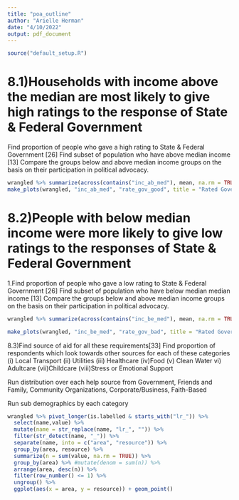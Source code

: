 ```yaml
---
title: "poa_outline"
author: "Arielle Herman"
date: "4/10/2022"
output: pdf_document
---
```


```r
source("default_setup.R")
```

# 8.1)Households with income above the median are most likely to give high ratings to the response of State & Federal Government 

Find proportion of people who gave a high rating to State & Federal Government [26]
Find subset of population who have above median income [13]
Compare the groups below and above median income groups on the basis on their participation in political advocacy.

```r
wrangled %>% summarize(across(contains("inc_ab_med"), mean, na.rm = TRUE))
make_plots(wrangled, "inc_ab_med", "rate_gov_good", title = "Rated Government Well")
```


# 8.2)People with below median income were more likely to give low ratings to the responses of State & Federal Government 

1.Find proportion of people who gave a low rating to State & Federal Government [26]
Find subset of population who have below median median income [13]
Compare the groups below and above median income groups on the basis on their participation in political advocacy.

```r
wrangled %>% summarize(across(contains("inc_be_med"), mean, na.rm = TRUE))

make_plots(wrangled, "inc_be_med", "rate_gov_bad", title = "Rated Government (Very) Poorly", show = "yes")
```

8.3)Find source of aid for all these requirements[33]
Find proportion of respondents which look towards other sources for each of these categories 
(i) Local Transport
(ii) Utilities
(iii) Healthcare
(iv)Food 
(v) Clean Water 
vi) Adultcare
(vii)Childcare
(viii)Stress or Emotional Support

Run distribution over each help source from Government, Friends and Family, Community Organizations, Corporate/Business, Faith-Based

Run sub demographics by each category

```r
wrangled %>% pivot_longer(is.labelled & starts_with("lr_")) %>%
  select(name,value) %>%
  mutate(name = str_replace(name, "lr_", "")) %>%
  filter(str_detect(name, "_")) %>%
  separate(name, into = c("area", "resource")) %>%
  group_by(area, resource) %>%
  summarize(n = sum(value, na.rm = TRUE)) %>%
  group_by(area) %>% #mutate(denom = sum(n)) %>%
  arrange(area, desc(n)) %>%
  filter(row_number() <= 1) %>%
  ungroup() %>%
  ggplot(aes(x = area, y = resource)) + geom_point()
```
